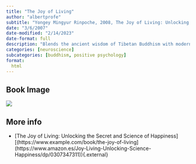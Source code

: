 ```yaml
---
title: "The Joy of Living"
author: "albertprofe"
subtitle: "Yongey Mingyur Rinpoche, 2008, The Joy of Living: Unlocking the Secret and Science of Happiness"
date: "3/6/2007"
date-modified: "2/14/2023"
date-format: full
description: "Blends the ancient wisdom of Tibetan Buddhism with modern scientific insights, offering guidance on finding lasting happiness and peace."
categories: [neuroscience]
subcategories: [buddhism, positive psychology]
format:
  html
---
```


## Book Image

![](/books/TheJoyofLiving.jpeg)

## More info

- [The Joy of Living: Unlocking the Secret and Science of Happiness][(https://www.example.com/book/the-joy-of-living](https://www.amazon.es/Joy-Living-Unlocking-Science-Happiness/dp/0307347311)){.external}
